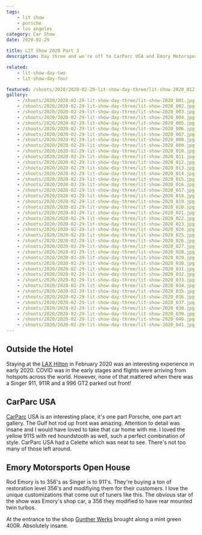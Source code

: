 ```yaml
---
tags:
    - lit show
    - porsche
    - los angeles
category: Car Show
date: 2020-02-29

title: LIT Show 2020 Part 3
description: Day three and we're off to CarParc USA and Emory Motorsports. I got to shoot a Singer 911 as well!

related:
    - lit-show-day-two
    - lit-show-day-four

featured: /shoots/2020/2020-02-29-lit-show-day-three/lit-show-2020_012.jpg
gallery:
    - /shoots/2020/2020-02-29-lit-show-day-three/lit-show-2020_001.jpg
    - /shoots/2020/2020-02-29-lit-show-day-three/lit-show-2020_002.jpg
    - /shoots/2020/2020-02-29-lit-show-day-three/lit-show-2020_003.jpg
    - /shoots/2020/2020-02-29-lit-show-day-three/lit-show-2020_004.jpg
    - /shoots/2020/2020-02-29-lit-show-day-three/lit-show-2020_005.jpg
    - /shoots/2020/2020-02-29-lit-show-day-three/lit-show-2020_006.jpg
    - /shoots/2020/2020-02-29-lit-show-day-three/lit-show-2020_007.jpg
    - /shoots/2020/2020-02-29-lit-show-day-three/lit-show-2020_008.jpg
    - /shoots/2020/2020-02-29-lit-show-day-three/lit-show-2020_009.jpg
    - /shoots/2020/2020-02-29-lit-show-day-three/lit-show-2020_010.jpg
    - /shoots/2020/2020-02-29-lit-show-day-three/lit-show-2020_011.jpg
    - /shoots/2020/2020-02-29-lit-show-day-three/lit-show-2020_012.jpg
    - /shoots/2020/2020-02-29-lit-show-day-three/lit-show-2020_013.jpg
    - /shoots/2020/2020-02-29-lit-show-day-three/lit-show-2020_014.jpg
    - /shoots/2020/2020-02-29-lit-show-day-three/lit-show-2020_015.jpg
    - /shoots/2020/2020-02-29-lit-show-day-three/lit-show-2020_016.jpg
    - /shoots/2020/2020-02-29-lit-show-day-three/lit-show-2020_017.jpg
    - /shoots/2020/2020-02-29-lit-show-day-three/lit-show-2020_018.jpg
    - /shoots/2020/2020-02-29-lit-show-day-three/lit-show-2020_019.jpg
    - /shoots/2020/2020-02-29-lit-show-day-three/lit-show-2020_020.jpg
    - /shoots/2020/2020-02-29-lit-show-day-three/lit-show-2020_021.jpg
    - /shoots/2020/2020-02-29-lit-show-day-three/lit-show-2020_022.jpg
    - /shoots/2020/2020-02-29-lit-show-day-three/lit-show-2020_023.jpg
    - /shoots/2020/2020-02-29-lit-show-day-three/lit-show-2020_024.jpg
    - /shoots/2020/2020-02-29-lit-show-day-three/lit-show-2020_025.jpg
    - /shoots/2020/2020-02-29-lit-show-day-three/lit-show-2020_026.jpg
    - /shoots/2020/2020-02-29-lit-show-day-three/lit-show-2020_027.jpg
    - /shoots/2020/2020-02-29-lit-show-day-three/lit-show-2020_028.jpg
    - /shoots/2020/2020-02-29-lit-show-day-three/lit-show-2020_029.jpg
    - /shoots/2020/2020-02-29-lit-show-day-three/lit-show-2020_030.jpg
    - /shoots/2020/2020-02-29-lit-show-day-three/lit-show-2020_031.jpg
    - /shoots/2020/2020-02-29-lit-show-day-three/lit-show-2020_032.jpg
    - /shoots/2020/2020-02-29-lit-show-day-three/lit-show-2020_033.jpg
    - /shoots/2020/2020-02-29-lit-show-day-three/lit-show-2020_034.jpg
    - /shoots/2020/2020-02-29-lit-show-day-three/lit-show-2020_035.jpg
    - /shoots/2020/2020-02-29-lit-show-day-three/lit-show-2020_036.jpg
    - /shoots/2020/2020-02-29-lit-show-day-three/lit-show-2020_037.jpg
    - /shoots/2020/2020-02-29-lit-show-day-three/lit-show-2020_038.jpg
    - /shoots/2020/2020-02-29-lit-show-day-three/lit-show-2020_039.jpg
    - /shoots/2020/2020-02-29-lit-show-day-three/lit-show-2020_040.jpg
    - /shoots/2020/2020-02-29-lit-show-day-three/lit-show-2020_041.jpg
---
```


## Outside the Hotel

Staying at the [LAX Hilton](https://www.hilton.com/en/hotels/laxahhh-hilton-los-angeles-airport/) in February 2020 was an interesting experience in early 2020. COVID was in the early stages and flights were arriving from hotspots across the world. However, none of that mattered when there was a Singer 911, 911R and a 996
GT2 parked out front!

## CarParc USA

[CarParc](https://carparcusa.com/) USA is an interesting place, it's one part Porsche, one part art gallery. The Gulf hot rod up front was amazing. Attention to detail was insane and I would have loved to take that car home with me. I loved the yellow 911S with red houndstooth as well, such a perfect combination of style. CarParc USA had a Celette which was neat to see. There's not too many of those left around.

## Emory Motorsports Open House

Rod Emory is to 356's as Singer is to 911's. They're buying a ton of restoration level 356's and modifiying them for their customers. I love the unique customizations that come out of tuners like this. The obvious star of the show was Emory's shop car, a 356 they modified to have rear mounted twin turbos.

At the entrance to the shop [Gunther Werks](https://www.guntherwerks.com/) brought along a mint green 400R. Absolutely insane.
